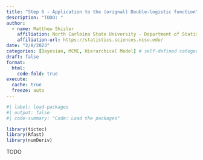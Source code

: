 ```yaml
---
title: "Step 6 - Application to the (orignal) Double-logistic function"
description: "TODO: "
author:
  - name: Matthew Shisler
    affiliation: North Carloina State University - Department of Statistics
    affiliation-url: https://statistics.sciences.ncsu.edu/ 
date: "2/8/2023"
categories: [Bayesian, MCMC, Hierarchical Model] # self-defined categories
draft: false 
format:
  html: 
    code-fold: true
execute: 
  cache: true
  freeze: auto
---
```



```r
#| label: load-packages
#| output: false
#| code-summary: "Code: Load the packages"

library(tictoc)
library(Rfast)
library(numDeriv)
```

TODO